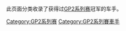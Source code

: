 此页面分类收录了获得过[[GP2系列赛|GP2系列赛]]冠军的车手。



{{DEFAULTSORT:Champions}}
[[Category:GP2系列赛|Category:GP2系列赛]]
[[Category:GP2系列賽車手|Category:GP2系列賽車手]]